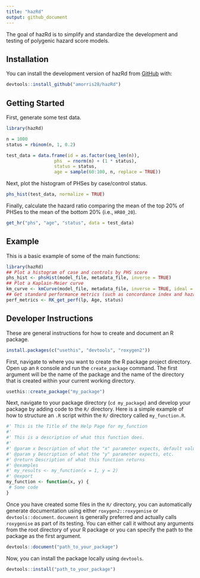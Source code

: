 ```yaml
---
title: "hazRd"
output: github_document
---
```


The goal of hazRd is to simplify and standardize the development and testing of polygenic hazard score models.

## Installation

You can install the development version of hazRd from [GitHub](https://github.com/) with:

```r
devtools::install_github("amorris28/hazRd")
```

## Getting Started

First, generate some test data.

```r
library(hazRd)

n = 1000
status = rbinom(n, 1, 0.2)

test_data = data.frame(id = as.factor(seq_len(n)),
                  phs  = rnorm(n) + (1 * status),
                  status = status,
                  age = sample(60:100, n, replace = TRUE))
```

Next, plot the histogram of PHSes by case/control status.

```r
phs_hist(test_data, normalize = TRUE)
```

Finally, calculate the hazard ratio comparing the mean of the top 20% of PHSes to the mean of the bottom 20% (i.e., `HR80_20`).

```r
get_hr("phs", "age", "status", data = test_data)
```

## Example

This is a basic example of some of the main functions:

```R
library(hazRd)
## Plot a histogram of case and controls by PHS score
phs_hist <- phsHist(model_file, metadata_file, inverse = TRUE)
## Plot a Kaplain-Meier curve
km_curve <- kmCurve(model_file, metadata_file, inverse = TRUE, ideal = FALSE)
## Get standard performance metrics (such as concordance index and hazard ratio)
perf_metrics <- RK_get_perf(lp, Age, status)
```

## Developer Instructions

These are general instructions for how to create and document an R package.

```r
install.packages(c("usethis", "devtools", "roxygen2"))
```

First, navigate to where you want to create the R package project directory. Open up an `R` console and run the `create_package` command. The first argument will be the name of the package and the name of the directory that is created within your current working directory.

```r
usethis::create_package("my_package")
```

Next, navigate to your package directory (`cd my_package`) and develop your package by adding code to the `R/` directory. Here is a simple example of how to structure an `.R` script within the `R/` directory called `my_function.R`.

```r
#' This is the Title of the Help Page for my_function
#'
#' This is a description of what this function does.
#'
#' @param x Description of what the "x" parameter expects, default value, whether it is optional
#' @param y Description of what the "y" parameter expects, etc.
#' @return Description of what this function returns
#' @examples
#' my_results <- my_function(x = 1, y = 2)
#' @export
my_function <- function(x, y) {
 # Some code
}
```

Once you have created some files in the `R/` directory, you can automatically generate documentation using either `roxygen2::roxygenise` or `devtools::document`. `document` is generally preferred and actually calls `roxygenise` as part of its testing. You can either call it without any arguments from the root directory of your R package or you can specify the path to the package as the first argument.

```r
devtools::document("path_to_your_package")
```

Now, you can install the package locally using `devtools`.

```r
devtools::install("path_to_your_package")
```

